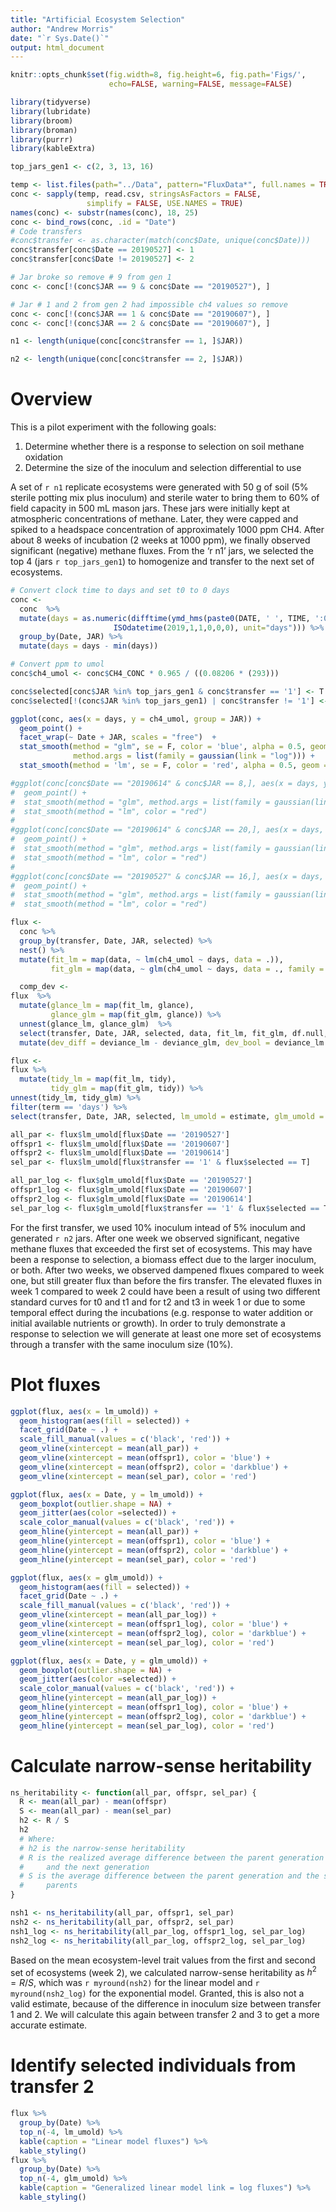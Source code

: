 ```yaml
---
title: "Artificial Ecosystem Selection"
author: "Andrew Morris"
date: "`r Sys.Date()`"
output: html_document
---
```



```r
knitr::opts_chunk$set(fig.width=8, fig.height=6, fig.path='Figs/',
                      echo=FALSE, warning=FALSE, message=FALSE)
```

```r

library(tidyverse)
library(lubridate)
library(broom)
library(broman)
library(purrr)
library(kableExtra)

```

```r

top_jars_gen1 <- c(2, 3, 13, 16)

temp <- list.files(path="../Data", pattern="FluxData*", full.names = TRUE)
conc <- sapply(temp, read.csv, stringsAsFactors = FALSE,
                 simplify = FALSE, USE.NAMES = TRUE)
names(conc) <- substr(names(conc), 18, 25)
conc <- bind_rows(conc, .id = "Date")
# Code transfers
#conc$transfer <- as.character(match(conc$Date, unique(conc$Date)))
conc$transfer[conc$Date == 20190527] <- 1
conc$transfer[conc$Date != 20190527] <- 2

# Jar broke so remove # 9 from gen 1
conc <- conc[!(conc$JAR == 9 & conc$Date == "20190527"), ]

# Jar # 1 and 2 from gen 2 had impossible ch4 values so remove
conc <- conc[!(conc$JAR == 1 & conc$Date == "20190607"), ]
conc <- conc[!(conc$JAR == 2 & conc$Date == "20190607"), ]

n1 <- length(unique(conc[conc$transfer == 1, ]$JAR))

n2 <- length(unique(conc[conc$transfer == 2, ]$JAR))
```

# Overview

This is a pilot experiment with the following goals:

  1. Determine whether there is a response to selection on soil methane oxidation
  2. Determine the size of the inoculum and selection differential to use

A set of `r n1` replicate ecosystems were generated
with 50 g of soil (5% sterile potting mix plus inoculum)
and sterile water to bring them to 60% of field capacity in 500 mL mason jars.
These jars were initially kept at
atmospheric concentrations of methane. Later, they were capped and spiked to
a headspace concentration of approximately 1000 ppm CH4.  After about 8 weeks
of incubation (2 weeks at 1000 ppm), we finally observed significant (negative) methane fluxes. From the 'r n1' jars, we selected the top 4 
(jars `r top_jars_gen1`) to homogenize and transfer to the next set of ecosystems.

```r

# Convert clock time to days and set t0 to 0 days
conc <- 
  conc  %>% 
  mutate(days = as.numeric(difftime(ymd_hms(paste0(DATE, ' ', TIME, ':00')), +
                       ISOdatetime(2019,1,1,0,0,0), unit="days"))) %>% 
  group_by(Date, JAR) %>% 
  mutate(days = days - min(days))

# Convert ppm to umol
conc$ch4_umol <- conc$CH4_CONC * 0.965 / ((0.08206 * (293)))

conc$selected[conc$JAR %in% top_jars_gen1 & conc$transfer == '1'] <- T
conc$selected[!(conc$JAR %in% top_jars_gen1) | conc$transfer != '1'] <- F
```


```r
ggplot(conc, aes(x = days, y = ch4_umol, group = JAR)) + 
  geom_point() + 
  facet_wrap(~ Date + JAR, scales = "free")  + 
  stat_smooth(method = "glm", se = F, color = 'blue', alpha = 0.5, geom = 'line',
              method.args = list(family = gaussian(link = "log"))) + 
  stat_smooth(method = 'lm', se = F, color = 'red', alpha = 0.5, geom = 'line')
```

```r

#ggplot(conc[conc$Date == "20190614" & conc$JAR == 8,], aes(x = days, y = ch4_umol)) +
#  geom_point() +
#  stat_smooth(method = "glm", method.args = list(family = gaussian(link = "log"))) +
#  stat_smooth(method = "lm", color = "red")
#
#ggplot(conc[conc$Date == "20190614" & conc$JAR == 20,], aes(x = days, y = ch4_umol)) +
#  geom_point() +
#  stat_smooth(method = "glm", method.args = list(family = gaussian(link = "log"))) +
#  stat_smooth(method = "lm", color = "red")
#
#ggplot(conc[conc$Date == "20190527" & conc$JAR == 16,], aes(x = days, y = ch4_umol)) +
#  geom_point() +
#  stat_smooth(method = "glm", method.args = list(family = gaussian(link = "log"))) +
#  stat_smooth(method = "lm", color = "red")

flux <- 
  conc %>% 
  group_by(transfer, Date, JAR, selected) %>%
  nest() %>%
  mutate(fit_lm = map(data, ~ lm(ch4_umol ~ days, data = .)),
         fit_glm = map(data, ~ glm(ch4_umol ~ days, data = ., family = gaussian(link = "log"))))

  comp_dev <- 
flux  %>% 
  mutate(glance_lm = map(fit_lm, glance),
         glance_glm = map(fit_glm, glance)) %>% 
  unnest(glance_lm, glance_glm)  %>% 
  select(transfer, Date, JAR, selected, data, fit_lm, fit_glm, df.null, deviance_lm = deviance, deviance_glm = deviance1) %>% 
  mutate(dev_diff = deviance_lm - deviance_glm, dev_bool = deviance_lm >= deviance_glm)

flux <- 
flux %>%
  mutate(tidy_lm = map(fit_lm, tidy),
         tidy_glm = map(fit_glm, tidy)) %>% 
unnest(tidy_lm, tidy_glm) %>% 
filter(term == 'days') %>% 
select(transfer, Date, JAR, selected, lm_umold = estimate, glm_umold = estimate1)

all_par <- flux$lm_umold[flux$Date == '20190527']
offspr1 <- flux$lm_umold[flux$Date == '20190607']
offspr2 <- flux$lm_umold[flux$Date == '20190614']
sel_par <- flux$lm_umold[flux$transfer == '1' & flux$selected == T]

all_par_log <- flux$glm_umold[flux$Date == '20190527']
offspr1_log <- flux$glm_umold[flux$Date == '20190607']
offspr2_log <- flux$glm_umold[flux$Date == '20190614']
sel_par_log <- flux$glm_umold[flux$transfer == '1' & flux$selected == T]

```

For the first transfer, we used 10% inoculum intead of 5% inoculum and generated
`r n2` jars. After one week we observed
significant, negative methane fluxes that exceeded the first set of ecosystems. This
may have been a response to selection, a biomass effect due to the larger inoculum,
or both. After two weeks, we observed dampened flxues compared to week one, but still
greater flux than before the firs transfer. The elevated fluxes in week 1 compared
to week 2 could have been a result of using two different standard curves for t0 and t1
and for t2 and t3 in week 1 or due to some temporal effect during the incubations 
(e.g. response to water addition or initial available nutrients or growth).
In order to truly demonstrate a response to selection we will generate at
least one more set of ecosystems through a transfer with the same inoculum size
(10%).


# Plot fluxes
```r


ggplot(flux, aes(x = lm_umold)) +
  geom_histogram(aes(fill = selected)) +
  facet_grid(Date ~ .) +
  scale_fill_manual(values = c('black', 'red')) +
  geom_vline(xintercept = mean(all_par)) +
  geom_vline(xintercept = mean(offspr1), color = 'blue') +
  geom_vline(xintercept = mean(offspr2), color = 'darkblue') +
  geom_vline(xintercept = mean(sel_par), color = 'red') 

ggplot(flux, aes(x = Date, y = lm_umold)) +
  geom_boxplot(outlier.shape = NA) +
  geom_jitter(aes(color =selected)) +
  scale_color_manual(values = c('black', 'red')) + 
  geom_hline(yintercept = mean(all_par)) +
  geom_hline(yintercept = mean(offspr1), color = 'blue') +
  geom_hline(yintercept = mean(offspr2), color = 'darkblue') +
  geom_hline(yintercept = mean(sel_par), color = 'red') 

ggplot(flux, aes(x = glm_umold)) +
  geom_histogram(aes(fill = selected)) +
  facet_grid(Date ~ .) +
  scale_fill_manual(values = c('black', 'red')) +
  geom_vline(xintercept = mean(all_par_log)) +
  geom_vline(xintercept = mean(offspr1_log), color = 'blue') +
  geom_vline(xintercept = mean(offspr2_log), color = 'darkblue') +
  geom_vline(xintercept = mean(sel_par_log), color = 'red') 

ggplot(flux, aes(x = Date, y = glm_umold)) +
  geom_boxplot(outlier.shape = NA) +
  geom_jitter(aes(color =selected)) +
  scale_color_manual(values = c('black', 'red')) + 
  geom_hline(yintercept = mean(all_par_log)) +
  geom_hline(yintercept = mean(offspr1_log), color = 'blue') +
  geom_hline(yintercept = mean(offspr2_log), color = 'darkblue') +
  geom_hline(yintercept = mean(sel_par_log), color = 'red') 
```

# Calculate narrow-sense heritability

```r

ns_heritability <- function(all_par, offspr, sel_par) {
  R <- mean(all_par) - mean(offspr)
  S <- mean(all_par) - mean(sel_par)
  h2 <- R / S
  h2
  # Where:
  # h2 is the narrow-sense heritability
  # R is the realized average difference between the parent generation
  #     and the next generation
  # S is the average difference between the parent generation and the selected
  #     parents
}

nsh1 <- ns_heritability(all_par, offspr1, sel_par) 
nsh2 <- ns_heritability(all_par, offspr2, sel_par) 
nsh1_log <- ns_heritability(all_par_log, offspr1_log, sel_par_log)
nsh2_log <- ns_heritability(all_par_log, offspr2_log, sel_par_log)
```

Based on the mean ecosystem-level trait values from the first and second set
of ecosystems (week 2), we calculated narrow-sense heritability as $h^2 = R / S$, which
was `r myround(nsh2)` for the linear model and `r myround(nsh2_log)` for the exponential
model. Granted, this is also not a valid estimate, because of the difference
in inoculum size between transfer 1 and 2. We will calculate this again between
transfer 2 and 3 to get a more accurate estimate.

# Identify selected individuals from transfer 2

```r
flux %>% 
  group_by(Date) %>% 
  top_n(-4, lm_umold) %>% 
  kable(caption = "Linear model fluxes") %>% 
  kable_styling()
flux %>% 
  group_by(Date) %>% 
  top_n(-4, glm_umold) %>% 
  kable(caption = "Generalized linear model link = log fluxes") %>% 
  kable_styling()
```
